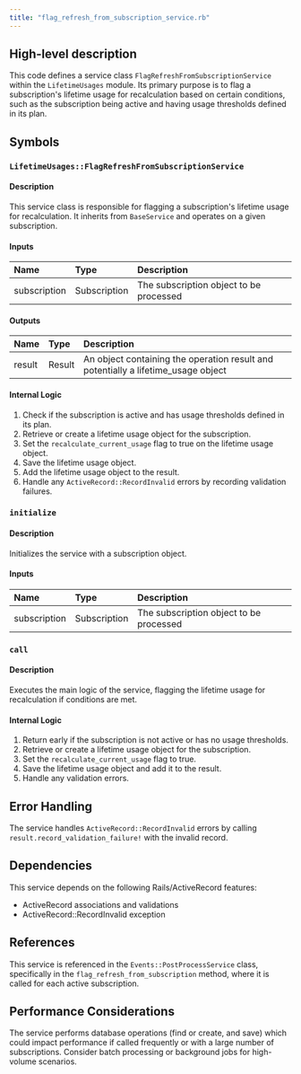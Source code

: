 ```yaml
---
title: "flag_refresh_from_subscription_service.rb"
---
```


## High-level description
This code defines a service class `FlagRefreshFromSubscriptionService` within the `LifetimeUsages` module. Its primary purpose is to flag a subscription's lifetime usage for recalculation based on certain conditions, such as the subscription being active and having usage thresholds defined in its plan.

## Symbols

### `LifetimeUsages::FlagRefreshFromSubscriptionService`
#### Description
This service class is responsible for flagging a subscription's lifetime usage for recalculation. It inherits from `BaseService` and operates on a given subscription.

#### Inputs
| Name | Type | Description |
|:-----|:-----|:------------|
| subscription | Subscription | The subscription object to be processed |

#### Outputs
| Name | Type | Description |
|:-----|:-----|:------------|
| result | Result | An object containing the operation result and potentially a lifetime_usage object |

#### Internal Logic
1. Check if the subscription is active and has usage thresholds defined in its plan.
2. Retrieve or create a lifetime usage object for the subscription.
3. Set the `recalculate_current_usage` flag to true on the lifetime usage object.
4. Save the lifetime usage object.
5. Add the lifetime usage object to the result.
6. Handle any `ActiveRecord::RecordInvalid` errors by recording validation failures.

### `initialize`
#### Description
Initializes the service with a subscription object.

#### Inputs
| Name | Type | Description |
|:-----|:-----|:------------|
| subscription | Subscription | The subscription object to be processed |

### `call`
#### Description
Executes the main logic of the service, flagging the lifetime usage for recalculation if conditions are met.

#### Internal Logic
1. Return early if the subscription is not active or has no usage thresholds.
2. Retrieve or create a lifetime usage object for the subscription.
3. Set the `recalculate_current_usage` flag to true.
4. Save the lifetime usage object and add it to the result.
5. Handle any validation errors.

## Error Handling
The service handles `ActiveRecord::RecordInvalid` errors by calling `result.record_validation_failure!` with the invalid record.

## Dependencies
This service depends on the following Rails/ActiveRecord features:
- ActiveRecord associations and validations
- ActiveRecord::RecordInvalid exception

## References
This service is referenced in the `Events::PostProcessService` class, specifically in the `flag_refresh_from_subscription` method, where it is called for each active subscription.

## Performance Considerations
The service performs database operations (find or create, and save) which could impact performance if called frequently or with a large number of subscriptions. Consider batch processing or background jobs for high-volume scenarios.